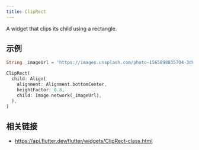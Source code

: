 ```yaml
---
title: ClipRect
---
```


A widget that clips its child using a rectangle.

## 示例


```dart liveslice=ClipRect
String _imageUrl = 'https://images.unsplash.com/photo-1565898835704-3d6be4a2c98c?fit=crop&w=200&q=60';

ClipRect(
  child: Align(
    alignment: Alignment.bottomCenter,
    heightFactor: 0.8,
    child: Image.network(_imageUrl),
  ),
)
```

## 相关链接

- https://api.flutter.dev/flutter/widgets/ClipRect-class.html
